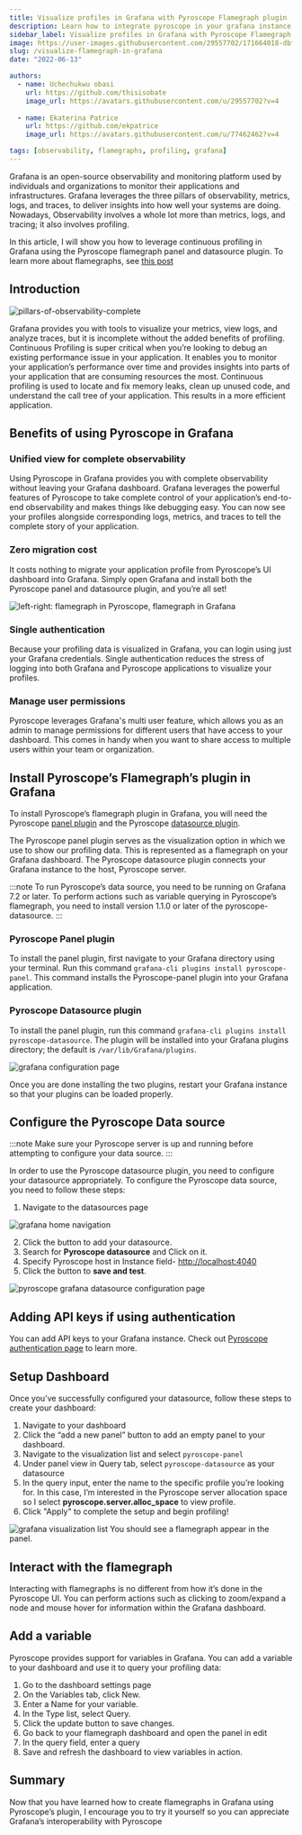 ```yaml
---
title: Visualize profiles in Grafana with Pyroscope Flamegraph plugin
description: Learn how to integrate pyroscope in your grafana instance
sidebar_label: Visualize profiles in Grafana with Pyroscope Flamegraph plugin
image: https://user-images.githubusercontent.com/29557702/171664018-dbf9f8bb-ed71-4262-981c-a6e8e250dda9.png
slug: /visualize-flamegraph-in-grafana
date: "2022-06-13"

authors:
  - name: Uchechukwu obasi
    url: https://github.com/thisisobate
    image_url: https://avatars.githubusercontent.com/u/29557702?v=4
  
  - name: Ekaterina Patrice 
    url: https://github.com/ekpatrice
    image_url: https://avatars.githubusercontent.com/u/77462462?v=4

tags: [observability, flamegraphs, profiling, grafana]
---
```


Grafana is an open-source observability and monitoring platform used by individuals and organizations to monitor their applications and infrastructures. Grafana leverages the three pillars of observability, metrics, logs, and traces, to deliver insights into how well your systems are doing. Nowadays, Observability involves a whole lot more than metrics, logs, and tracing; it also involves profiling.

In this article, I will show you how to leverage continuous profiling in Grafana using the Pyroscope flamegraph panel and datasource plugin. To learn more about flamegraphs, see [this post](/blog/what-is-a-flamegraph)

## Introduction
![pillars-of-observability-complete](https://user-images.githubusercontent.com/29557702/171664145-189f0768-de3b-4fa2-b8c6-112737103238.png)

Grafana provides you with tools to visualize your metrics, view logs, and analyze traces, but it is incomplete without the added benefits of profiling. Continuous Profiling is super critical when you’re looking to debug an existing performance issue in your application. It enables you to monitor your application’s performance over time and provides insights into parts of your application that are consuming resources the most. Continuous profiling is used to locate and fix memory leaks, clean up unused code, and understand the call tree of your application. This results in a more efficient application.

## Benefits of using Pyroscope in Grafana
### Unified view for complete observability
Using Pyroscope in Grafana provides you with complete observability without leaving your Grafana dashboard. Grafana leverages the powerful features of Pyroscope to take complete control of your application’s end-to-end observability and makes things like debugging easy. You can now see your profiles alongside corresponding logs, metrics, and traces to tell the complete story of your application. 

### Zero migration cost
It costs nothing to migrate your application profile from Pyroscope’s UI dashboard into Grafana. Simply open Grafana and install both the Pyroscope panel and datasource plugin, and you’re all set!

![left-right: flamegraph in Pyroscope, flamegraph in Grafana](https://user-images.githubusercontent.com/29557702/171664702-7008acdf-0227-4b54-842a-742ddfdd0686.png)

### Single authentication
Because your profiling data is visualized in Grafana, you can login using just your Grafana credentials. Single authentication reduces the stress of logging into both Grafana and Pyroscope applications to visualize your profiles.

### Manage user permissions
Pyroscope leverages Grafana's multi user feature, which allows you as an admin to manage permissions for different users that have access to your dashboard. This comes in handy when you want to share access to multiple users within your team or organization.

## Install Pyroscope’s Flamegraph’s plugin in Grafana
To install Pyroscope’s flamegraph plugin in Grafana, you will need the Pyroscope [panel plugin](https://grafana.com/grafana/plugins/pyroscope-panel/) and the Pyroscope [datasource plugin](https://grafana.com/grafana/plugins/pyroscope-datasource/). 

The Pyroscope panel plugin serves as the visualization option in which we use to show our profiling data. This is represented as a flamegraph on your Grafana dashboard. The Pyroscope datasource plugin connects your Grafana instance to the host, Pyroscope server.

:::note
To run Pyroscope’s data source, you need to be running on Grafana 7.2 or later. To perform actions such as variable querying in Pyroscope’s flamegraph, you need to install version 1.1.0 or later of the pyroscope-datasource.
:::

### Pyroscope Panel plugin
To install the panel plugin, first navigate to your Grafana directory using your terminal.
Run this command `grafana-cli plugins install pyroscope-panel`.
This command installs the Pyroscope-panel plugin into your Grafana application.

### Pyroscope Datasource plugin
To install the panel plugin, run this command `grafana-cli plugins install pyroscope-datasource`. The plugin will be installed into your Grafana plugins directory; the default is `/var/lib/Grafana/plugins`.

![grafana configuration page](https://user-images.githubusercontent.com/29557702/171667513-5913355c-0fdc-4d0a-a151-fe06360eb5ec.png)

Once you are done installing the two plugins, restart your Grafana instance so that your plugins can be loaded properly.

## Configure the Pyroscope Data source
:::note
Make sure your Pyroscope server is up and running before attempting to configure your data source.
:::

In order to use the Pyroscope datasource plugin, you need to configure your datasource appropriately. To configure the Pyroscope data source, you need to follow these steps:

1. Navigate to the datasources page

![grafana home navigation](https://user-images.githubusercontent.com/29557702/171684554-2a9b5ec8-c490-4e8a-a04e-5b79141ab4cb.png)

2. Click the button to add your datasource.
3. Search for **Pyroscope datasource** and Click on it.
4. Specify Pyroscope host in Instance field- [http://localhost:4040](http://localhost:4040)
5. Click the button to **save and test**.

![pyroscope grafana datasource configuration page](https://user-images.githubusercontent.com/29557702/171677420-fff0cd48-db2c-401c-9cc6-92795bc833ae.png)
## Adding API keys if using authentication
You can add API keys to your Grafana instance. Check out [Pyroscope authentication page](https://pyroscope.io/docs/auth-overview/) to learn more.

## Setup Dashboard
Once you’ve successfully configured your datasource, follow these steps to create your dashboard:
1. Navigate to your dashboard
2. Click the “add a new panel” button to add an empty panel to your dashboard.
3. Navigate to the visualization list and select `pyroscope-panel`
4. Under panel view in Query tab, select `pyroscope-datasource` as your datasource
5. In the query input, enter the name to the specific profile you’re looking for. In this case, I’m interested in the Pyroscope server allocation space so I select **pyroscope.server.alloc_space** to view profile.
6. Click "Apply" to complete the setup and begin profiling!

![grafana visualization list](https://user-images.githubusercontent.com/29557702/171678805-7adcfd75-ce1d-480f-b76e-46dfcad1c8e3.png)
You should see a flamegraph appear in the panel.

## Interact with the flamegraph
Interacting with flamegraphs is no different from how it’s done in the Pyroscope UI. You can perform actions such as clicking to zoom/expand a node and mouse hover for information within the Grafana dashboard.

## Add a variable
Pyroscope provides support for variables in Grafana. You can add a variable to your dashboard and use it to query your profiling data:
1. Go to the dashboard settings page
2. On the Variables tab, click New.
3. Enter a Name for your variable.
4. In the Type list, select Query.
5. Click the update button to save changes.
6. Go back to your flamegraph dashboard and open the panel in edit
7. In the query field, enter a query
8. Save and refresh the dashboard to view variables in action.

## Summary
Now that you have learned how to create flamegraphs in Grafana using Pyroscope’s plugin, I encourage you to try it yourself so you can appreciate Grafana’s interoperability with Pyroscope